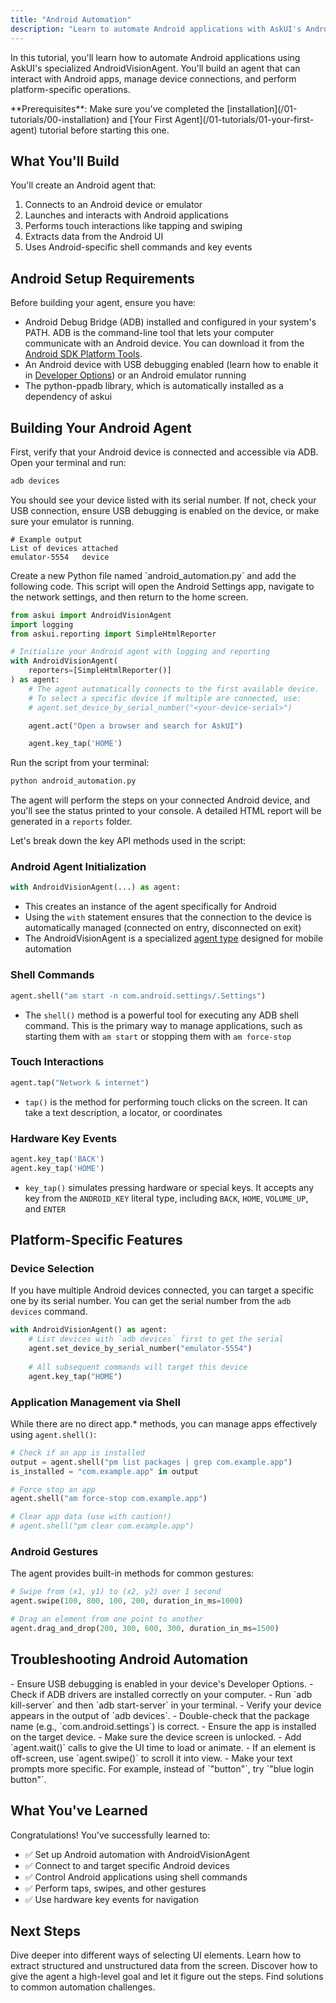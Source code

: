 ---
title: "Android Automation"
description: "Learn to automate Android applications with AskUI's AndroidVisionAgent"
---

In this tutorial, you'll learn how to automate Android applications using AskUI's specialized AndroidVisionAgent. You'll build an agent that can interact with Android apps, manage device connections, and perform platform-specific operations.

<Note>
**Prerequisites**: Make sure you've completed the [installation](/01-tutorials/00-installation) and [Your First Agent](/01-tutorials/01-your-first-agent) tutorial before starting this one.
</Note>

## What You'll Build

You'll create an Android agent that:
1. Connects to an Android device or emulator
2. Launches and interacts with Android applications
3. Performs touch interactions like tapping and swiping
4. Extracts data from the Android UI
5. Uses Android-specific shell commands and key events

## Android Setup Requirements

Before building your agent, ensure you have:
- Android Debug Bridge (ADB) installed and configured in your system's PATH. ADB is the command-line tool that lets your computer communicate with an Android device. You can download it from the [Android SDK Platform Tools](https://developer.android.com/tools/releases/platform-tools).
- An Android device with USB debugging enabled (learn how to enable it in [Developer Options](https://developer.android.com/studio/debug/dev-options)) or an Android emulator running
- The python-ppadb library, which is automatically installed as a dependency of askui

## Building Your Android Agent
<Steps>
<Step title="Verify Device Connection">
First, verify that your Android device is connected and accessible via ADB. Open your terminal and run:

```bash
adb devices
```

You should see your device listed with its serial number. If not, check your USB connection, ensure USB debugging is enabled on the device, or make sure your emulator is running.

```
# Example output
List of devices attached
emulator-5554	device
```

</Step>

<Step title="Create Your Android Agent Script">
Create a new Python file named `android_automation.py` and add the following code. This script will open the Android Settings app, navigate to the network settings, and then return to the home screen.

```python
from askui import AndroidVisionAgent
import logging
from askui.reporting import SimpleHtmlReporter

# Initialize your Android agent with logging and reporting
with AndroidVisionAgent(
    reporters=[SimpleHtmlReporter()]
) as agent:
    # The agent automatically connects to the first available device.
    # To select a specific device if multiple are connected, use:
    # agent.set_device_by_serial_number("<your-device-serial>")

    agent.act("Open a browser and search for AskUI")

    agent.key_tap('HOME')
```

Run the script from your terminal:

```bash
python android_automation.py
```

The agent will perform the steps on your connected Android device, and you'll see the status printed to your console. A detailed HTML report will be generated in a `reports` folder.
</Step>

<Step title="Understanding AndroidVisionAgent">
Let's break down the key API methods used in the script:

### Android Agent Initialization
```python
with AndroidVisionAgent(...) as agent:
```
- This creates an instance of the agent specifically for Android
- Using the `with` statement ensures that the connection to the device is automatically managed (connected on entry, disconnected on exit)
- The AndroidVisionAgent is a specialized [agent type](/03-explanation/01-foundations/agent-types) designed for mobile automation

### Shell Commands
```python
agent.shell("am start -n com.android.settings/.Settings")
```
- The `shell()` method is a powerful tool for executing any ADB shell command. This is the primary way to manage applications, such as starting them with `am start` or stopping them with `am force-stop`

### Touch Interactions
```python
agent.tap("Network & internet")
```
- `tap()` is the method for performing touch clicks on the screen. It can take a text description, a locator, or coordinates

### Hardware Key Events
```python
agent.key_tap('BACK')
agent.key_tap('HOME')
```
- `key_tap()` simulates pressing hardware or special keys. It accepts any key from the `ANDROID_KEY` literal type, including `BACK`, `HOME`, `VOLUME_UP`, and `ENTER`
</Step>

## Platform-Specific Features

### Device Selection

If you have multiple Android devices connected, you can target a specific one by its serial number. You can get the serial number from the `adb devices` command.

```python
with AndroidVisionAgent() as agent:
    # List devices with `adb devices` first to get the serial
    agent.set_device_by_serial_number("emulator-5554")
    
    # All subsequent commands will target this device
    agent.key_tap("HOME")
```

### Application Management via Shell

While there are no direct app.* methods, you can manage apps effectively using `agent.shell()`:

```python
# Check if an app is installed
output = agent.shell("pm list packages | grep com.example.app")
is_installed = "com.example.app" in output

# Force stop an app
agent.shell("am force-stop com.example.app")

# Clear app data (use with caution!)
# agent.shell("pm clear com.example.app")
```

### Android Gestures

The agent provides built-in methods for common gestures:

```python
# Swipe from (x1, y1) to (x2, y2) over 1 second
agent.swipe(100, 800, 100, 200, duration_in_ms=1000)

# Drag an element from one point to another
agent.drag_and_drop(200, 300, 600, 300, duration_in_ms=1500)
```

## Troubleshooting Android Automation
<AccordionGroup>
<Accordion title="Device not detected">
- Ensure USB debugging is enabled in your device's Developer Options.
- Check if ADB drivers are installed correctly on your computer.
- Run `adb kill-server` and then `adb start-server` in your terminal.
- Verify your device appears in the output of `adb devices`.
</Accordion>

<Accordion title="App won't launch">
- Double-check that the package name (e.g., `com.android.settings`) is correct.
- Ensure the app is installed on the target device.
- Make sure the device screen is unlocked.
</Accordion>

<Accordion title="Elements not found">
- Add `agent.wait()` calls to give the UI time to load or animate.
- If an element is off-screen, use `agent.swipe()` to scroll it into view.
- Make your text prompts more specific. For example, instead of `"button"`, try `"blue login button"`.
</Accordion>
</AccordionGroup>

## What You've Learned

Congratulations! You've successfully learned to:

- ✅ Set up Android automation with AndroidVisionAgent
- ✅ Connect to and target specific Android devices
- ✅ Control Android applications using shell commands
- ✅ Perform taps, swipes, and other gestures
- ✅ Use hardware key events for navigation

## Next Steps
<CardGroup cols={2}>
<Card title="Locating Elements" icon="scan" href="/02-how-to-guides/02-select-elements/00-overview">
Dive deeper into different ways of selecting UI elements.
</Card>

<Card title="Extracting Information" icon="search" href="/02-how-to-guides/03-get-information-from-the-screen/00-overview">
Learn how to extract structured and unstructured data from the screen.
</Card>

<Card title="Agentic Automation" icon="bot" href="/02-how-to-guides/05-build-ai-agents/00-overview">
Discover how to give the agent a high-level goal and let it figure out the steps.
</Card>

<Card title="Troubleshooting Guide" icon="shield" href="/02-how-to-guides/04-troubleshooting/00-troubleshooting-overview">
Find solutions to common automation challenges.
</Card>
</CardGroup>

